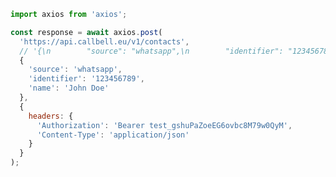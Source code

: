```js
import axios from 'axios';

const response = await axios.post(
  'https://api.callbell.eu/v1/contacts',
  // '{\n        "source": "whatsapp",\n        "identifier": "123456789",\n        "name": "John Doe"\n    }',
  {
    'source': 'whatsapp',
    'identifier': '123456789',
    'name': 'John Doe'
  },
  {
    headers: {
      'Authorization': 'Bearer test_gshuPaZoeEG6ovbc8M79w0QyM',
      'Content-Type': 'application/json'
    }
  }
);

```